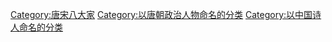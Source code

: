 [[Category:唐宋八大家|Category:唐宋八大家]]
[[Category:以唐朝政治人物命名的分类|Category:以唐朝政治人物命名的分类]]
[[Category:以中国诗人命名的分类|Category:以中国诗人命名的分类]]
